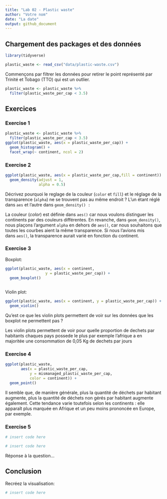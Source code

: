 ```yaml
---
title: "Lab 02 - Plastic waste"
author: "Votre nom"
date: "La date"
output: github_document
---
```


## Chargement des packages et des données

```r
library(tidyverse) 
```

```r
plastic_waste <- read_csv("data/plastic-waste.csv")
```

Commençons par filtrer les données pour retirer le point représenté par Trinité et Tobago (TTO) qui est un outlier.

```r
plastic_waste <- plastic_waste %>%
  filter(plastic_waste_per_cap < 3.5)
```

## Exercices

### Exercise 1

```r
plastic_waste <- plastic_waste %>%
  filter(plastic_waste_per_cap < 3.5)
ggplot(plastic_waste, aes(x = plastic_waste_per_cap)) +
  geom_histogram() +
  facet_wrap(~ continent, ncol = 2)
```

### Exercise 2

```r
ggplot(plastic_waste, aes(x = plastic_waste_per_cap,fill = continent)) +
  geom_density(adjust = 1,
               alpha = 0.5)
```

Décrivez pourquoi le reglage de la couleur (`color` et `fill`) et le réglage de la transparence (`alpha`) ne se trouvent pas au même endroit ? L’un étant réglé dans `aes` et l’autre dans `geom_density() :`

La couleur (*color*) est définie dans `aes()` car nous voulons distinguer les continents par des couleurs différentes. En revanche, dans `geom_density()`, nous plaçons l’argument `alpha` en dehors de `aes()`, car nous souhaitons que toutes les courbes aient la même transparence. Si nous l’avions mis dans `aes()`, la transparence aurait varié en fonction du continent.

### Exercise 3

Boxplot:

```r
ggplot(plastic_waste, aes(x = continent,
                  y = plastic_waste_per_cap)) +
  geom_boxplot()
 
```

Violin plot:

```r
ggplot(plastic_waste, aes(x = continent, y = plastic_waste_per_cap)) +
  geom_violin()
```

Qu’est ce que les violin plots permettent de voir sur les données que les boxplot ne permettent pas ?

Les violin plots permettent de voir pour quelle proportion de dechets par habitants chaques pays possede le plus par exemple l'afrique a en majoritée une consommation de 0,05 Kg de dechets par jours

### Exercise 4

```r
ggplot(plastic_waste,
       aes(x = plastic_waste_per_cap,
           y = mismanaged_plastic_waste_per_cap,
           color = continent)) +
  geom_point()
```

Il semble que, de manière générale, plus la quantité de déchets par habitant augmente, plus la quantité de déchets non gérés par habitant augmente également. Cette tendance varie toutefois selon les continents : elle apparaît plus marquée en Afrique et un peu moins prononcée en Europe, par exemple.

### Exercise 5

```r
# insert code here
```

```r
# insert code here
```

Réponse à la question...

## Conclusion

Recréez la visualisation:

```r
# insert code here
```
